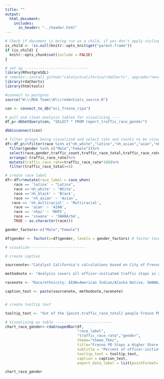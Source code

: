 ```yaml
---
title: ""
output:
  html_document:
    includes:
      in_header: "../header.html"
---
```


```r
# Check if document is being run as a child, if yes don't apply styling again
is_child <- !is.null(knitr::opts_knit$get("parent.frame"))
if (is_child) {
  knitr::opts_chunk$set(include = FALSE)
}
```

```r

# set up -----------------------------
library(RPostgreSQL)
# remotes::install_github("catalystcalifornia/rdaCharts", upgrade="never")
library(rdaCharts)
library(htmltools) 

#connect to postgres
source("W:\\RDA Team\\R\\credentials_source.R")

con <- connect_to_db("eci_fresno_ripa")

# pull and clean analysis tables for visualizing ----
df_p<-dbGetQuery(con, "SELECT * FROM report_traffic_race_gender")

dbDisconnect(con)

# filter groups being visualized and select rate and counts to be visualized
df<-df_p%>%filter(race %in% c("nh_white","latinx","nh_asian","aian","nhpi","nh_multiracial","nh_black","sswana"))%>%
  filter(gender %in% c("Male","Female"))%>%
  select(race,gender,traffic_count,traffic_race_total,traffic_race_rate)%>%
  arrange(-traffic_race_rate)%>%
  mutate(traffic_race_rate=traffic_race_rate*100)%>%
  filter(traffic_race_total>=5)

# create race label
df<-df%>%mutate(race_label = case_when(
    race == 'latinx' ~ "Latinx", 
    race =='nh_white' ~ 'White',
    race =='nh_black' ~ 'Black',
    race == 'nh_asian' ~ 'Asian',
   race == 'nh_multiracial' ~ 'Multiracial',
    race == 'aian' ~ 'AIAN',
    race == 'nhpi' ~ 'NHPI',
    race == 'sswana' ~ 'SWANA/SA', 
    TRUE ~ as.character(race)))

gender_factors<-c("Male","Female") 

df$gender <- factor(x=df$gender, levels = gender_factors) # factor levels to order plot by

# visualize--------------------------

# create caption 

sourcenote<-"Catalyst California's calculations based on City of Fresno's Police Stop Data (2022), catalystcalifornia.org, 2024. "

methodnote <- "Analysis covers all officer-initiated traffic stops in 2022. Officers stopped a total of 6 individuals perceived as transgender or gender nonconforming. 67% of these people were perceived as Latinx. Groups with <5 stops (NHPI, Multiracial) were excluded from the chart."

racenote <- "Race/ethnicity: AIAN=American Indian/Alaska Native, SWANA/SA=Southwest Asian (Middle Eastern)/North African/South Asian."

caption_text <- paste(sourcenote, methodnote,racenote)


# create tooltip text

tooltip_text <- "Out of the {point.traffic_race_total} people Fresno PD stopped for traffic reasons and perceived as {point.race_label}, <b>{point.traffic_race_rate:.1f}%</b> were perceived as <b>{point.gender}</b> by Fresno PD, a total of <b>{point.traffic_count:.0f}</b> people."

# Visualizing as table --------------------------
chart_race_gender<-rdaGroupedBar(df,
                                 "race_label",
                                 "traffic_race_rate","gender",
                                 theme="theme_fbhc",
                                 title="Fresno PD Stops a Higher Share of Men of Color During Traffic Stops",
                                 subtitle = "Percent of officer-initiated traffic stops by perceived gender out of stops of same race",
                                 tooltip_text = tooltip_text,
                                 caption = caption_text,
                                 export_data_label = list(pointFormat='{point.traffic_race_rate:.1f}%'))

```

```r

chart_race_gender

```
<script>
  widg = document.getElementsByClassName('html-widget'); //find widgets
  for (let i = 0; i < widg.length; i++) { //loop through
    document.getElementsByClassName('highchart')[i].style.width = '100%'; //adjust width
    document.getElementsByClassName('highchart')[i].style.height = '100%'; //adjust height
  }
</script>